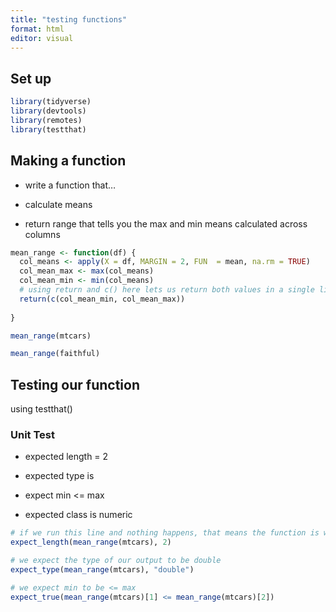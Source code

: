 ```yaml
---
title: "testing functions"
format: html
editor: visual
---
```


## Set up

```r
library(tidyverse)
library(devtools)
library(remotes)
library(testthat)
```

## Making a function

-   write a function that...

-   calculate means

-   return range that tells you the max and min means calculated across columns

```r
mean_range <- function(df) {
  col_means <- apply(X = df, MARGIN = 2, FUN  = mean, na.rm = TRUE)
  col_mean_max <- max(col_means)
  col_mean_min <- min(col_means)
  # using return and c() here lets us return both values in a single line (as a vector)
  return(c(col_mean_min, col_mean_max))
  
}

```

```r
mean_range(mtcars)
```

```r
mean_range(faithful)
```

## Testing our function

using testthat()

### Unit Test

-   expected length = 2

-   expected type is

-   expect min \<= max

-   expected class is numeric

```r
# if we run this line and nothing happens, that means the function is working as expected
expect_length(mean_range(mtcars), 2)
```

```r
# we expect the type of our output to be double
expect_type(mean_range(mtcars), "double")
```

```r
# we expect min to be <= max
expect_true(mean_range(mtcars)[1] <= mean_range(mtcars)[2])
```
